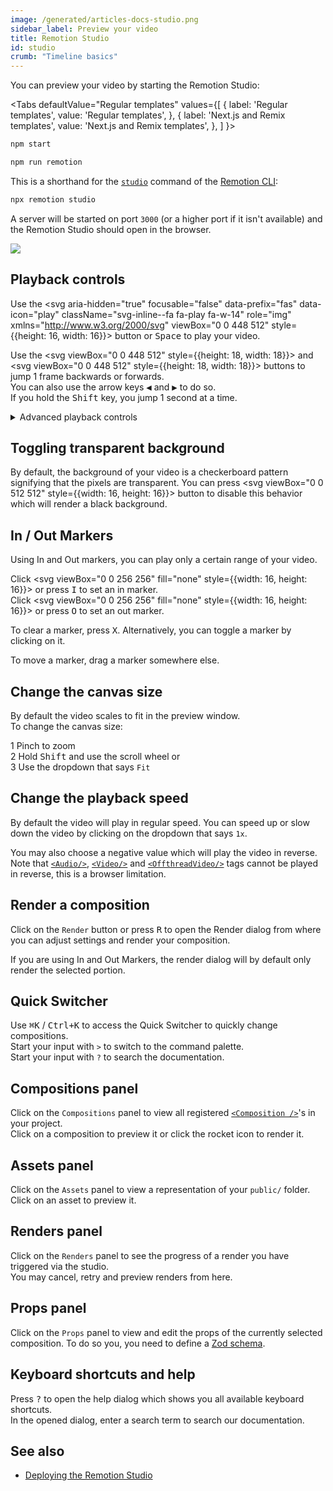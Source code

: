 ```yaml
---
image: /generated/articles-docs-studio.png
sidebar_label: Preview your video
title: Remotion Studio
id: studio
crumb: "Timeline basics"
---
```



You can preview your video by starting the Remotion Studio:

<Tabs
defaultValue="Regular templates"
values={[
{ label: 'Regular templates', value: 'Regular templates', },
{ label: 'Next.js and Remix templates', value: 'Next.js and Remix templates', },
]
}>
<TabItem value="Regular templates">

```bash
npm start
```

  </TabItem>

  <TabItem value="Next.js and Remix templates">

```bash
npm run remotion
```

  </TabItem>
</Tabs>

This is a shorthand for the [`studio`](/docs/cli/studio) command of the [Remotion CLI](/docs/cli):

```bash
npx remotion studio
```

A server will be started on port `3000` (or a higher port if it isn't available) and the Remotion Studio should open in the browser.

<img src="/img/timeline.png"></img>

## Playback controls

Use the <svg
aria-hidden="true"
focusable="false"
data-prefix="fas"
data-icon="play"
className="svg-inline--fa fa-play fa-w-14"
role="img"
xmlns="http://www.w3.org/2000/svg"
viewBox="0 0 448 512" style={{height: 16, width: 16}}><path
    fill="currentColor"
    d="M424.4 214.7L72.4 6.6C43.8-10.3 0 6.1 0 47.9V464c0 37.5 40.7 60.1 72.4 41.3l352-208c31.4-18.5 31.5-64.1 0-82.6z"
  /></svg> button or <kbd>Space</kbd> to play your video.

Use the <svg viewBox="0 0 448 512" style={{height: 18, width: 18}}><path fill="currentColor" d="M64 468V44c0-6.6 5.4-12 12-12h48c6.6 0 12 5.4 12 12v176.4l195.5-181C352.1 22.3 384 36.6 384 64v384c0 27.4-31.9 41.7-52.5 24.6L136 292.7V468c0 6.6-5.4 12-12 12H76c-6.6 0-12-5.4-12-12z" /></svg>
and <svg viewBox="0 0 448 512" style={{height: 18, width: 18}}><path fill="currentColor" d="M384 44v424c0 6.6-5.4 12-12 12h-48c-6.6 0-12-5.4-12-12V291.6l-195.5 181C95.9 489.7 64 475.4 64 448V64c0-27.4 31.9-41.7 52.5-24.6L312 219.3V44c0-6.6 5.4-12 12-12h48c6.6 0 12 5.4 12 12z" /></svg> buttons to jump 1 frame backwards or forwards.  
You can also use the arrow keys <kbd>◀︎</kbd> and <kbd>▶︎</kbd> to do so.  
If you hold the <kbd>Shift</kbd> key, you jump 1 second at a time.

<details>
<summary>
Advanced playback controls
</summary>

<kbd>L</kbd> will play the video forward. Pressing it repeatedly will play it faster.
<br />

<kbd>J</kbd> will play the video backwards. Pressing it repeatedly will play it faster.
<br />

<kbd>K</kbd> will pause the video and reset the speed to 1x.
</details>

## Toggling transparent background

By default, the background of your video is a checkerboard pattern signifying that the pixels are transparent. You can press <svg viewBox="0 0 512 512" style={{width: 16, height: 16}}> <path d="M480 0H32A32 32 0 0 0 0 32v448a32 32 0 0 0 32 32h448a32 32 0 0 0 32-32V32a32 32 0 0 0-32-32zm-32 256H256v192H64V256h192V64h192z" fill="currentcolor"/></svg> button to disable this behavior which will render a black background.

## In / Out Markers

Using In and Out markers, you can play only a certain range of your video.

Click <svg viewBox="0 0 256 256" fill="none" style={{width: 16, height: 16}}><path d="M158 25H99V230.5H158" stroke="currentcolor" strokeWidth="42" strokeLinecap="round" strokeLinejoin="round"/></svg> or press <kbd>I</kbd> to set an in marker.<br/>
Click <svg viewBox="0 0 256 256" fill="none" style={{width: 16, height: 16}}><path d="M98 25H157V230.5H98" stroke="currentcolor" strokeWidth="42" strokeLinecap="round" strokeLinejoin="round"/></svg> or press <kbd>O</kbd> to set an out marker.

To clear a marker, press <kbd>X</kbd>. Alternatively, you can toggle a marker by clicking on it.

To move a marker, drag a marker somewhere else.

## Change the canvas size

By default the video scales to fit in the preview window.  
To change the canvas size:

<Step>1</Step> Pinch to zoom <br />
<Step>2</Step> Hold <kbd>Shift</kbd> and use the scroll wheel or <br />
<Step>3</Step>
Use the dropdown that says <code>Fit</code>

## Change the playback speed

By default the video will play in regular speed. You can speed up or slow down the video by clicking on the dropdown that says `1x`.

You may also choose a negative value which will play the video in reverse. Note that [`<Audio/>`](/docs/audio), [`<Video/>`](/docs/video) and [`<OffthreadVideo/>`](/docs/video) tags cannot be played in reverse, this is a browser limitation.

## Render a composition

Click on the `Render` button or press <kbd>R</kbd> to open the Render dialog from where you can adjust settings and render your composition.

If you are using In and Out Markers, the render dialog will by default only render the selected portion.

## Quick Switcher

Use <kbd>⌘K</kbd> / <kbd>Ctrl+K</kbd> to access the Quick Switcher to quickly change compositions.  
Start your input with `>` to switch to the command palette.  
Start your input with `?` to search the documentation.

## Compositions panel

Click on the `Compositions` panel to view all registered [`<Composition />`](/docs/composition)'s in your project.<br/>
Click on a composition to preview it or click the rocket icon to render it.

## Assets panel

Click on the `Assets` panel to view a representation of your `public/` folder.<br/>
Click on an asset to preview it.

## Renders panel

Click on the `Renders` panel to see the progress of a render you have triggered via the studio.<br/>You may cancel, retry and preview renders from here.

## Props panel

Click on the `Props` panel to view and edit the props of the currently selected composition. To do so you, you need to define a [Zod schema](/docs/schemas).

## Keyboard shortcuts and help

Press <kbd>?</kbd> to open the help dialog which shows you all available keyboard shortcuts.  
In the opened dialog, enter a search term to search our documentation.

## See also

- [Deploying the Remotion Studio](/docs/deploy-studio)
